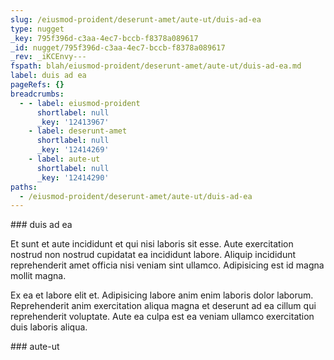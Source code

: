 ```yaml
---
slug: /eiusmod-proident/deserunt-amet/aute-ut/duis-ad-ea
type: nugget
_key: 795f396d-c3aa-4ec7-bccb-f8378a089617
_id: nugget/795f396d-c3aa-4ec7-bccb-f8378a089617
_rev: _iKCEnvy---
fspath: blah/eiusmod-proident/deserunt-amet/aute-ut/duis-ad-ea.md
label: duis ad ea
pageRefs: {}
breadcrumbs:
  - - label: eiusmod-proident
      shortlabel: null
      _key: '12413967'
    - label: deserunt-amet
      shortlabel: null
      _key: '12414269'
    - label: aute-ut
      shortlabel: null
      _key: '12414290'
paths:
  - /eiusmod-proident/deserunt-amet/aute-ut/duis-ad-ea
---
```


<NuggetArea>
<Nugget slug="/eiusmod-proident/deserunt-amet/aute-ut/duis-ad-ea" type="nugget" _key="795f396d-c3aa-4ec7-bccb-f8378a089617" _id="nugget/795f396d-c3aa-4ec7-bccb-f8378a089617" _rev="_iKCEnvy---" fspath="blah/eiusmod-proident/deserunt-amet/aute-ut/duis-ad-ea.md" label="duis ad ea" paths="/eiusmod-proident/deserunt-amet/aute-ut/duis-ad-ea">
<NuggetBody>
### duis ad ea

Et sunt et aute incididunt et qui nisi laboris sit esse. Aute exercitation nostrud non nostrud cupidatat ea incididunt labore. Aliquip incididunt reprehenderit amet officia nisi veniam sint ullamco. Adipisicing est id magna mollit magna.

Ex ea et labore elit et. Adipisicing labore anim enim laboris dolor laborum. Reprehenderit anim exercitation aliqua magna et deserunt ad ea cillum qui reprehenderit voluptate. Aute ea culpa est ea veniam ullamco exercitation duis laboris aliqua.

</NuggetBody>
<Breadcrumbs>
<Crumbs>
<Crumb _key="12413967" label="eiusmod-proident" /><Crumb _key="12414269" label="deserunt-amet" /><Crumb _key="12414290" label="aute-ut" />
</Crumbs>
</Breadcrumbs>
</Nugget>

<NuggetsInbound>
</NuggetsInbound>
<NuggetsOutbound>
</NuggetsOutbound>
</NuggetArea>
<PassagesInbound>
<Passage direction="inbound" type="passage" _key="12414290" _id="passage/12414290" _rev="_iKCEnvu--_" label="aute-ut" passage="aute-ut" fspath="blah/eiusmod-proident/deserunt-amet/aute-ut" paths="/eiusmod-proident/deserunt-amet/aute-ut" slug="/eiusmod-proident/deserunt-amet/aute-ut">
<NuggetBody>
### aute-ut

</NuggetBody>
<Breadcrumbs>
<Crumbs>
<Crumb _key="12413967" label="eiusmod-proident" /><Crumb _key="12414269" label="deserunt-amet" />
</Crumbs>
</Breadcrumbs>
</Passage>

</PassagesInbound>
<PassagesOutbound>
</PassagesOutbound>